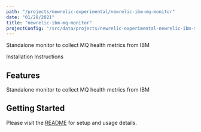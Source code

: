 ```yaml
---
path: "/projects/newrelic-experimental/newrelic-ibm-mq-monitor"
date: "01/28/2021"
title: "newrelic-ibm-mq-monitor"
projectConfig: "/src/data/projects/newrelic-experimental-newrelic-ibm-mq-monitor.json"
---
```


<!-- Imports must occur at the top of the file -->

Standalone monitor to collect MQ health metrics from IBM

<Link to="https://github.com/newrelic-experimental/newrelic-ibm-mq-monitor">Installation Instructions</Link>

## Features

Standalone monitor to collect MQ health metrics from IBM

## Getting Started

Please visit the [README](https://github.com/newrelic-experimental/newrelic-ibm-mq-monitor#readme) for setup and usage details.
